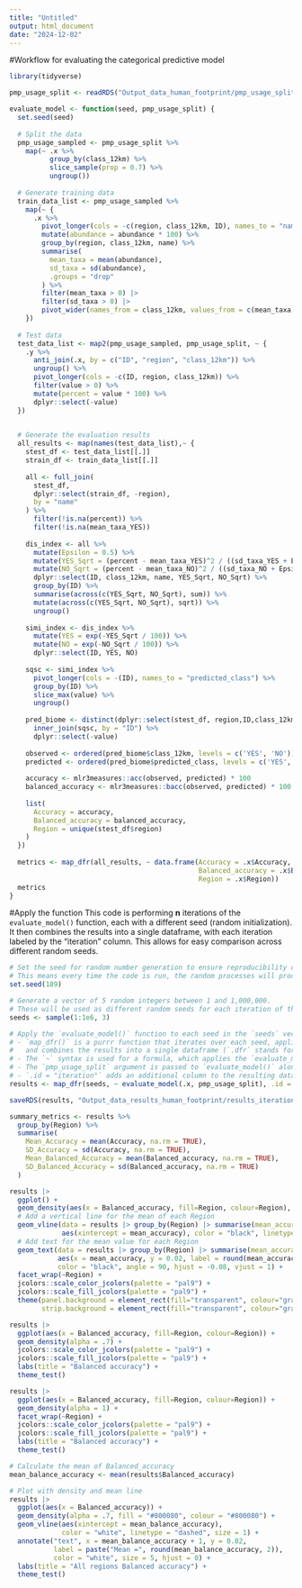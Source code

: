 ```yaml
---
title: "Untitled"
output: html_document
date: "2024-12-02"
---
```


#Workflow for evaluating the categorical predictive model 

```r
library(tidyverse)
```


```r
pmp_usage_split <- readRDS("Output_data_human_footprint/pmp_usage_split.rds")
```




```r
evaluate_model <- function(seed, pmp_usage_split) {
  set.seed(seed)
  
  # Split the data
  pmp_usage_sampled <- pmp_usage_split %>%
    map(~ .x %>%
          group_by(class_12km) %>%
          slice_sample(prop = 0.7) %>%
          ungroup())
  
  # Generate training data
  train_data_list <- pmp_usage_sampled %>% 
    map(~ {
      .x %>%
        pivot_longer(cols = -c(region, class_12km, ID), names_to = "name", values_to = "abundance") %>%
        mutate(abundance = abundance * 100) %>%
        group_by(region, class_12km, name) %>%
        summarise(
          mean_taxa = mean(abundance),
          sd_taxa = sd(abundance),
          .groups = "drop"
        ) %>%
        filter(mean_taxa > 0) |>
        filter(sd_taxa > 0) |>
        pivot_wider(names_from = class_12km, values_from = c(mean_taxa, sd_taxa),values_fill = 0) 
    })
  
  # Test data
  test_data_list <- map2(pmp_usage_sampled, pmp_usage_split, ~ {
    .y %>%
      anti_join(.x, by = c("ID", "region", "class_12km")) %>%
      ungroup() %>%
      pivot_longer(cols = -c(ID, region, class_12km)) %>%
      filter(value > 0) %>%
      mutate(percent = value * 100) %>%
      dplyr::select(-value) 
  })
  

  # Generate the evaluation results
  all_results <- map(names(test_data_list),~ {
    stest_df <- test_data_list[[.]]
    strain_df <- train_data_list[[.]]
    
    all <- full_join(
      stest_df,
      dplyr::select(strain_df, -region),
      by = "name"
    ) %>%
      filter(!is.na(percent)) %>%  
      filter(!is.na(mean_taxa_YES))
      
    dis_index <- all %>%
      mutate(Epsilon = 0.5) %>%
      mutate(YES_Sqrt = (percent - mean_taxa_YES)^2 / ((sd_taxa_YES + Epsilon)^2)) %>%
      mutate(NO_Sqrt = (percent - mean_taxa_NO)^2 / ((sd_taxa_NO + Epsilon)^2)) %>%
      dplyr::select(ID, class_12km, name, YES_Sqrt, NO_Sqrt) %>%
      group_by(ID) %>%
      summarise(across(c(YES_Sqrt, NO_Sqrt), sum)) %>%
      mutate(across(c(YES_Sqrt, NO_Sqrt), sqrt)) %>%
      ungroup()
    
    simi_index <- dis_index %>%
      mutate(YES = exp(-YES_Sqrt / 100)) %>%
      mutate(NO = exp(-NO_Sqrt / 100)) %>%
      dplyr::select(ID, YES, NO)
    
    sqsc <- simi_index %>%
      pivot_longer(cols = -(ID), names_to = "predicted_class") %>%
      group_by(ID) %>%
      slice_max(value) %>%
      ungroup()
    
    pred_biome <- distinct(dplyr::select(stest_df, region,ID,class_12km)) %>%
      inner_join(sqsc, by = "ID") %>%
      dplyr::select(-value)
    
    observed <- ordered(pred_biome$class_12km, levels = c('YES', 'NO'))
    predicted <- ordered(pred_biome$predicted_class, levels = c('YES', 'NO'))
    
    accuracy <- mlr3measures::acc(observed, predicted) * 100
    balanced_accuracy <- mlr3measures::bacc(observed, predicted) * 100
    
    list(
      Accuracy = accuracy,
      Balanced_accuracy = balanced_accuracy,
      Region = unique(stest_df$region)
    )
  })
  
  metrics <- map_dfr(all_results, ~ data.frame(Accuracy = .x$Accuracy, 
                                               Balanced_accuracy = .x$Balanced_accuracy,
                                               Region = .x$Region))
  metrics
}
```


#Apply the function
This code is performing **n** iterations of the `evaluate_model()` function, each with a different seed (random initialization).
It then combines the results into a single dataframe, with each iteration labeled by the "iteration" column. This allows for easy comparison across different random seeds.

```r
# Set the seed for random number generation to ensure reproducibility of results.
# This means every time the code is run, the random processes will produce the same results.
set.seed(189)

# Generate a vector of 5 random integers between 1 and 1,000,000. 
# These will be used as different random seeds for each iteration of the model evaluation.
seeds <- sample(1:1e6, 3)

# Apply the `evaluate_model()` function to each seed in the `seeds` vector, 
# - `map_dfr()` is a purrr function that iterates over each seed, applies `evaluate_model()` to it, 
#   and combines the results into a single dataframe (`.dfr` stands for "data frame row binding").
# - The `~` syntax is used for a formula, which applies the `evaluate_model` function to each element `.x` of the `seeds` vector.
# - The `pmp_usage_split` argument is passed to `evaluate_model()` along with each seed.
# - `.id = "iteration"` adds an additional column to the resulting dataframe that indicates which iteration (or seed) the row belongs to.
results <- map_dfr(seeds, ~ evaluate_model(.x, pmp_usage_split), .id = "iteration")
```


```r
saveRDS(results, "Output_data_results_human_footprint/results_iteration_1.rds")
```



```r
summary_metrics <- results %>%
  group_by(Region) %>%
  summarise(
    Mean_Accuracy = mean(Accuracy, na.rm = TRUE),
    SD_Accuracy = sd(Accuracy, na.rm = TRUE),
    Mean_Balanced_Accuracy = mean(Balanced_accuracy, na.rm = TRUE),
    SD_Balanced_Accuracy = sd(Balanced_accuracy, na.rm = TRUE)
  )
```






```r
results |>
  ggplot() + 
  geom_density(aes(x = Balanced_accuracy, fill=Region, colour=Region), alpha = .8) +
  # Add a vertical line for the mean of each Region
  geom_vline(data = results |> group_by(Region) |> summarise(mean_accuracy = mean(Accuracy)),
             aes(xintercept = mean_accuracy), color = "black", linetype = "dashed", size = 1) +
  # Add text for the mean value for each Region
  geom_text(data = results |> group_by(Region) |> summarise(mean_accuracy = mean(Accuracy)),
            aes(x = mean_accuracy, y = 0.02, label = round(mean_accuracy, 2)),
            color = "black", angle = 90, hjust = -0.08, vjust = 1) +
  facet_wrap(~Region) +
  jcolors::scale_color_jcolors(palette = "pal9") +
  jcolors::scale_fill_jcolors(palette = "pal9") +
  theme(panel.background = element_rect(fill="transparent", colour="gray80"),
        strip.background = element_rect(fill="transparent", colour="gray80"))

results |>
  ggplot(aes(x = Balanced_accuracy, fill=Region, colour=Region)) + 
  geom_density(alpha = .7) +
  jcolors::scale_color_jcolors(palette = "pal9") +
  jcolors::scale_fill_jcolors(palette = "pal9") +
  labs(title = "Balanced accuracy") +
  theme_test()

results |>
  ggplot(aes(x = Balanced_accuracy, fill=Region, colour=Region)) + 
  geom_density(alpha = 1) +
  facet_wrap(~Region) +
  jcolors::scale_color_jcolors(palette = "pal9") +
  jcolors::scale_fill_jcolors(palette = "pal9") +
  labs(title = "Balanced accuracy") +
  theme_test()
```


```r
# Calculate the mean of Balanced_accuracy
mean_balance_accuracy <- mean(results$Balanced_accuracy)

# Plot with density and mean line
results |>
  ggplot(aes(x = Balanced_accuracy)) + 
  geom_density(alpha = .7, fill = "#800080", colour = "#800080") +
  geom_vline(aes(xintercept = mean_balance_accuracy), 
             color = "white", linetype = "dashed", size = 1) +
  annotate("text", x = mean_balance_accuracy + 1, y = 0.02, 
           label = paste("Mean =", round(mean_balance_accuracy, 2)), 
           color = "white", size = 5, hjust = 0) +
  labs(title = "All regions Balanced accuracy") +
  theme_test()
```






